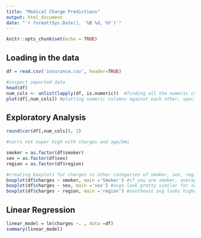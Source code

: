 ```yaml
---
title: "Medical Charge Predictions"
output: html_document
date: "`r format(Sys.Date(), '%B %d, %Y')`"
---
```


```r
knitr::opts_chunk$set(echo = TRUE)

```

## Loading in the data
```r
df = read.csv('insurance.csv', header=TRUE)

#inspect imported data
head(df)
num_cols <- unlist(lapply(df, is.numeric))  #finding all the numeric columns in df
plot(df[,num_cols]) #plotting numeric columns against each other, specifically how charges differ with age
```

## Exploratory Analysis
```r
round(cor(df[,num_cols]), 2)

#corrs not super high with charges and age/bmi
```

```r
smoker = as.factor(df$smoker)
sex = as.factor(df$sex)
region = as.factor(df$region)

#creating boxplots for charges vs other categories of smoker, sex, region on x axis
boxplot(df$charges ~ smoker, main ='Smoker') #if you are smoker, average charge is much higher
boxplot(df$charges ~ sex, main ='sex') #avgs look pretty similar for sex, but higher quartile for males
boxplot(df$charges ~ region, main ='region') #southeast avg looks higher, higher Q1

```

## Linear Regression
```r
linear_model = lm(charges ~. , data =df)
summary(linear_model)

```


